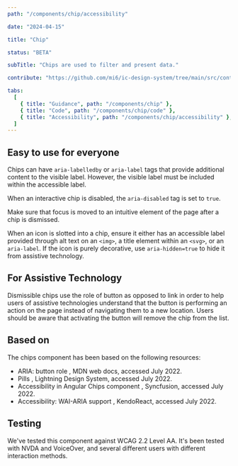 ```yaml
---
path: "/components/chip/accessibility"

date: "2024-04-15"

title: "Chip"

status: "BETA"

subTitle: "Chips are used to filter and present data."

contribute: "https://github.com/mi6/ic-design-system/tree/main/src/content/structured/components/chip"

tabs:
  [
    { title: "Guidance", path: "/components/chip" },
    { title: "Code", path: "/components/chip/code" },
    { title: "Accessibility", path: "/components/chip/accessibility" },
  ]
---
```


## Easy to use for everyone

Chips can have `aria-labelledby` or `aria-label` tags that provide additional content to the visible label. However, the visible label must be included within the accessible label.

When an interactive chip is disabled, the `aria-disabled` tag is set to `true`.

Make sure that focus is moved to an intuitive element of the page after a chip is dismissed.

When an icon is slotted into a chip, ensure it either has an accessible label provided through alt text on an `<img>`, a title element within an `<svg>`, or an `aria-label`. If the icon is purely decorative, use `aria-hidden=true` to hide it from assistive technology.

## For Assistive Technology

Dismissible chips use the role of button as opposed to link in order to help users of assistive technologies understand that the button is performing an action on the page instead of navigating them to a new location. Users should be aware that activating the button will remove the chip from the list.

## Based on

The chips component has been based on the following resources:

<ul>
  <li>
    <ic-link
      target="_blank"
      href="https://developer.mozilla.org/en-US/docs/Web/Accessibility/ARIA/Roles/button_role"
      rel="noreferrer noopener nofollow"
    >
      ARIA: button role
    </ic-link>
    , MDN web docs, accessed July 2022.
  </li>
  <li>
    <ic-link
      target="_blank"
      href="https://www.lightningdesignsystem.com/components/pills/"
      rel="noreferrer noopener nofollow"
    >
      Pills
    </ic-link>
    , Lightning Design System, accessed July 2022.
  </li>
  <li>
    <ic-link
      target="_blank"
      href="https://ej2.syncfusion.com/angular/documentation/chips/accessibility/"
      rel="noreferrer noopener nofollow"
    >
      Accessibility in Angular Chips component
    </ic-link>
    , Syncfusion, accessed July 2022.
  </li>
  <li>
    <ic-link
      target="_blank"
      href="https://www.telerik.com/kendo-react-ui/components/button/chiplist/accessibility/"
      rel="noreferrer noopener nofollow"
    >
      Accessibility: WAI-ARIA support
    </ic-link>
    , KendoReact, accessed July 2022.
  </li>
</ul>

## Testing

We've tested this component against WCAG 2.2 Level AA. It's been tested with NVDA and VoiceOver, and several different users with different interaction methods.
